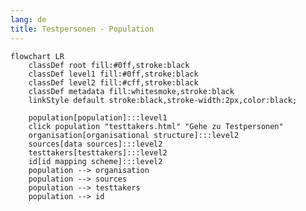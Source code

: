 ```yaml
---
lang: de
title: Testpersonen - Population
---
```


```mermaid
flowchart LR
    classDef root fill:#0ff,stroke:black
    classDef level1 fill:#0ff,stroke:black
    classDef level2 fill:#cff,stroke:black
    classDef metadata fill:whitesmoke,stroke:black
    linkStyle default stroke:black,stroke-width:2px,color:black;

    population[population]:::level1
    click population "testtakers.html" "Gehe zu Testpersonen"
    organisation[organisational structure]:::level2
    sources[data sources]:::level2
    testtakers[testtakers]:::level2
    id[id mapping scheme]:::level2
    population --> organisation
    population --> sources
    population --> testtakers
    population --> id
```